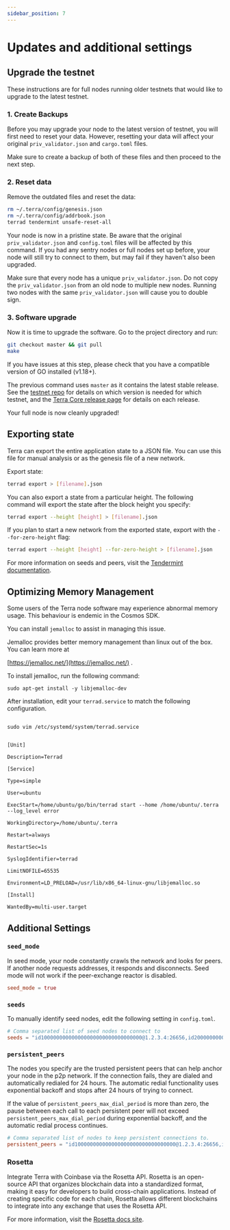 ```yaml
---
sidebar_position: 7
---
```



# Updates and additional settings

## Upgrade the testnet

These instructions are for full nodes running older testnets that would like to upgrade to the latest testnet.

### 1. Create Backups

Before you may upgrade your node to the latest version of testnet, you will first need to reset your data. However, resetting your data will affect your original `priv_validator.json` and `cargo.toml` files.

Make sure to create a backup of both of these files and then proceed to the next step.

### 2. Reset data

Remove the outdated files and reset the data:

```bash
rm ~/.terra/config/genesis.json
rm ~/.terra/config/addrbook.json
terrad tendermint unsafe-reset-all
```

Your node is now in a pristine state. Be aware that the original `priv_validator.json` and `config.toml` files will be affected by this command. If you had any sentry nodes or full nodes set up before, your node will still try to connect to them, but may fail if they haven't also been upgraded.


<Admonition type="danger" icon="🔥">

Make sure that every node has a unique `priv_validator.json`. Do not copy the `priv_validator.json` from an old node to multiple new nodes. Running two nodes with the same `priv_validator.json` will cause you to double sign.  

</Admonition>

### 3. Software upgrade

Now it is time to upgrade the software. Go to the project directory and run:

```bash
git checkout master && git pull
make
```

<Admonition type="tip" icon="💡">

If you have issues at this step, please check that you have a compatible version of GO installed (v1.18+).

</Admonition>

The previous command uses `master` as it contains the latest stable release. See the [testnet repo](https://github.com/terra-money/testnet) for details on which version is needed for which testnet, and the [Terra Core release page](https://github.com/terra-money/core/releases) for details on each release.

Your full node is now cleanly upgraded!

## Exporting state

Terra can export the entire application state to a JSON file. You can use this file for manual analysis or as the genesis file of a new network.

Export state:

```bash
terrad export > [filename].json
```

You can also export a state from a particular height. The following command will export the state after the block height you specify:

```bash
terrad export --height [height] > [filename].json
```

If you plan to start a new network from the exported state, export with the `--for-zero-height` flag:

```bash
terrad export --height [height] --for-zero-height > [filename].json
```

<Admonition type="tip" icon="💡">

For more information on seeds and peers, visit the [Tendermint documentation](https://github.com/tendermint/tendermint/blob/master/docs/tendermint-core/using-tendermint.mdx#peers).

</Admonition>

## Optimizing Memory Management

Some users of the Terra node software may experience abnormal memory usage. This behaviour is endemic in the Cosmos SDK.

You can install `jemalloc` to assist in managing this issue.

Jemalloc provides better memory management than linux out of the box. You can learn more at

[https://jemalloc.net/](https://jemalloc.net/) .

To install jemalloc, run the following command:

```
sudo apt-get install -y libjemalloc-dev
```

After installation, edit your `terrad.service` to match the following configuration.

```

sudo vim /etc/systemd/system/terrad.service

```

```

[Unit]

Description=Terrad

[Service]

Type=simple

User=ubuntu

ExecStart=/home/ubuntu/go/bin/terrad start --home /home/ubuntu/.terra --log_level error

WorkingDirectory=/home/ubuntu/.terra

Restart=always

RestartSec=1s

SyslogIdentifier=terrad

LimitNOFILE=65535

Environment=LD_PRELOAD=/usr/lib/x86_64-linux-gnu/libjemalloc.so

[Install]

WantedBy=multi-user.target

```

## Additional Settings

### `seed_mode`

In seed mode, your node constantly crawls the network and looks for peers. If another node requests addresses, it responds and disconnects. Seed mode will not work if the peer-exchange reactor is disabled.

```toml
seed_mode = true
```

### `seeds`

To manually identify seed nodes, edit the following setting in `config.toml`.

```toml
# Comma separated list of seed nodes to connect to
seeds = "id100000000000000000000000000000000@1.2.3.4:26656,id200000000000000000000000000000000@2.3.4.5:4444"
```

### `persistent_peers`

The nodes you specify are the trusted persistent peers that can help anchor your node in the p2p network. If the connection fails, they are dialed and automatically redialed for 24 hours. The automatic redial functionality uses exponential backoff and stops after 24 hours of trying to connect.

If the value of `persistent_peers_max_dial_period` is more than zero, the pause between each call to each persistent peer will not exceed `persistent_peers_max_dial_period` during exponential backoff, and the automatic redial process continues.

```toml
# Comma separated list of nodes to keep persistent connections to.
persistent_peers = "id100000000000000000000000000000000@1.2.3.4:26656,id200000000000000000000000000000000@2.3.4.5:26656"
```

### Rosetta

Integrate Terra with Coinbase via the Rosetta API. Rosetta is an open-source API that organizes blockchain data into a standardized format, making it easy for developers to build cross-chain applications. Instead of creating specific code for each chain, Rosetta allows different blockchains to integrate into any exchange that uses the Rosetta API.

For more information, visit the [Rosetta docs site](https://www.rosetta-api.org/docs/welcome.html).
